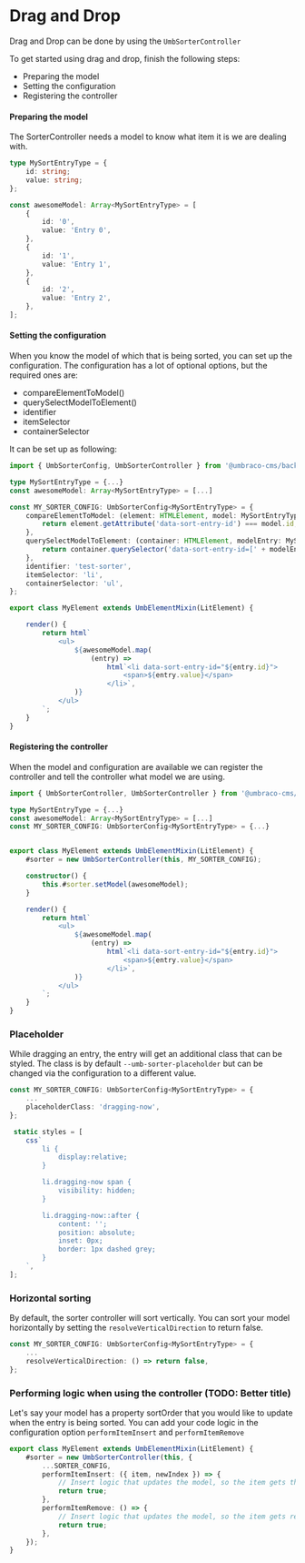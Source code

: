 

<Meta title="API/Drag and Drop/Intro" />

# Drag and Drop

Drag and Drop can be done by using the `UmbSorterController`

To get started using drag and drop, finish the following steps:

- Preparing the model
- Setting the configuration
- Registering the controller

#### Preparing the model

The SorterController needs a model to know what item it is we are dealing with.

```typescript
type MySortEntryType = {
	id: string;
	value: string;
};

const awesomeModel: Array<MySortEntryType> = [
	{
		id: '0',
		value: 'Entry 0',
	},
	{
		id: '1',
		value: 'Entry 1',
	},
	{
		id: '2',
		value: 'Entry 2',
	},
];
```

#### Setting the configuration

When you know the model of which that is being sorted, you can set up the configuration.
The configuration has a lot of optional options, but the required ones are:

- compareElementToModel()
- querySelectModelToElement()
- identifier
- itemSelector
- containerSelector

It can be set up as following:

```typescript
import { UmbSorterConfig, UmbSorterController } from '@umbraco-cms/backoffice/sorter';

type MySortEntryType = {...}
const awesomeModel: Array<MySortEntryType> = [...]

const MY_SORTER_CONFIG: UmbSorterConfig<MySortEntryType> = {
	compareElementToModel: (element: HTMLElement, model: MySortEntryType) => {
		return element.getAttribute('data-sort-entry-id') === model.id;
	},
	querySelectModelToElement: (container: HTMLElement, modelEntry: MySortEntryType) => {
		return container.querySelector('data-sort-entry-id=[' + modelEntry.id + ']');
	},
	identifier: 'test-sorter',
	itemSelector: 'li',
	containerSelector: 'ul',
};

export class MyElement extends UmbElementMixin(LitElement) {

	render() {
		return html`
			<ul>
				${awesomeModel.map(
					(entry) =>
						html`<li data-sort-entry-id="${entry.id}">
							<span>${entry.value}</span>
						</li>`,
				)}
			</ul>
		`;
	}
}
```

#### Registering the controller

When the model and configuration are available we can register the controller and tell the controller what model we are using.

```typescript
import { UmbSorterController, UmbSorterController } from '@umbraco-cms/backoffice/sorter';

type MySortEntryType = {...}
const awesomeModel: Array<MySortEntryType> = [...]
const MY_SORTER_CONFIG: UmbSorterConfig<MySortEntryType> = {...}


export class MyElement extends UmbElementMixin(LitElement) {
	#sorter = new UmbSorterController(this, MY_SORTER_CONFIG);

	constructor() {
		this.#sorter.setModel(awesomeModel);
	}

	render() {
		return html`
			<ul>
				${awesomeModel.map(
					(entry) =>
						html`<li data-sort-entry-id="${entry.id}">
							<span>${entry.value}</span>
						</li>`,
				)}
			</ul>
		`;
	}
}
```

### Placeholder

While dragging an entry, the entry will get an additional class that can be styled.
The class is by default `--umb-sorter-placeholder` but can be changed via the configuration to a different value.

```typescript
const MY_SORTER_CONFIG: UmbSorterConfig<MySortEntryType> = {
	...
	placeholderClass: 'dragging-now',
};
```

```typescript
 static styles = [
    css`
        li {
            display:relative;
        }

        li.dragging-now span {
            visibility: hidden;
        }

        li.dragging-now::after {
            content: '';
            position: absolute;
            inset: 0px;
            border: 1px dashed grey;
        }
    `,
];
```

### Horizontal sorting

By default, the sorter controller will sort vertically. You can sort your model horizontally by setting the `resolveVerticalDirection` to return false.

```typescript
const MY_SORTER_CONFIG: UmbSorterConfig<MySortEntryType> = {
	...
	resolveVerticalDirection: () => return false,
};
```

### Performing logic when using the controller (TODO: Better title)

Let's say your model has a property sortOrder that you would like to update when the entry is being sorted.
You can add your code logic in the configuration option `performItemInsert` and `performItemRemove`

```typescript
export class MyElement extends UmbElementMixin(LitElement) {
	#sorter = new UmbSorterController(this, {
		...SORTER_CONFIG,
		performItemInsert: ({ item, newIndex }) => {
			// Insert logic that updates the model, so the item gets the new index in the model.
			return true;
		},
		performItemRemove: () => {
			// Insert logic that updates the model, so the item gets removed from the model.
			return true;
		},
	});
}
```
